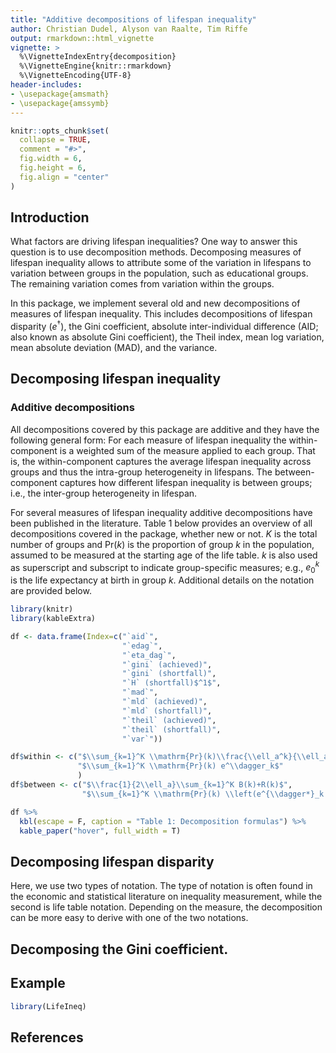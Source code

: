 ```yaml
---
title: "Additive decompositions of lifespan inequality"
author: Christian Dudel, Alyson van Raalte, Tim Riffe
output: rmarkdown::html_vignette
vignette: >
  %\VignetteIndexEntry{decomposition}
  %\VignetteEngine{knitr::rmarkdown}
  %\VignetteEncoding{UTF-8}
header-includes:
- \usepackage{amsmath}
- \usepackage{amssymb}
---
```


```r
knitr::opts_chunk$set(
  collapse = TRUE,
  comment = "#>",
  fig.width = 6, 
  fig.height = 6,
  fig.align = "center"
)
```

## Introduction

What factors are driving lifespan inequalities? One way to answer this question
is to use decomposition methods. Decomposing measures of lifespan inequality
allows to attribute some of the variation in lifespans to variation between
groups in the population, such as educational groups. The remaining variation
comes from variation within the groups. 

In this package, we implement several old and new decompositions of measures
of lifespan inequality. This includes decompositions of lifespan disparity 
($e^{\dagger}$), the Gini coefficient, absolute inter-individual difference 
(AID; also known as absolute Gini coefficient), the Theil index, mean log 
variation, mean absolute deviation (MAD), and the variance. 

## Decomposing lifespan inequality

### Additive decompositions

All decompositions covered by this package are additive and they have the 
following general form:
\begin{align*}
\textrm{Total inequality} = \textrm{Within-component} + \textrm{Between-component}.
\end{align*}
For each measure of lifespan inequality the within-component is a 
weighted sum of the measure applied to each group. That is, the 
within-component captures the average lifespan inequality across groups and
thus the intra-group heterogeneity in lifespans. The between-component captures 
how different lifespan inequality is between groups; i.e., the inter-group 
heterogeneity in lifespan.

For several measures of lifespan inequality additive decompositions have been
published in the literature. Table 1 below provides an overview of all 
decompositions covered in the package, whether new or not. $K$ is the total 
number of groups and $\mathrm{Pr}(k)$ is the proportion of group $k$ in the 
population, assumed to be measured at the starting age of the life table. $k$
is also used as superscript and subscript to indicate group-specific measures;
e.g., $e_0^k$ is the life expectancy at birth in group $k$. Additional details
on the notation are provided below. 

```r
library(knitr)
library(kableExtra)

df <- data.frame(Index=c("`aid`",
                         "`edag`",
                         "`eta_dag`",
                         "`gini` (achieved)",
                         "`gini` (shortfall)",
                         "`H` (shortfall)$^1$",
                         "`mad`",
                         "`mld` (achieved)",
                         "`mld` (shortfall)",
                         "`theil` (achieved)",
                         "`theil` (shortfall)",
                         "`var`"))

df$within <- c("$\\sum_{k=1}^K \\mathrm{Pr}(k)\\frac{\\ell_a^k}{\\ell_a} \\mathrm{AID}_k$&",
               "$\\sum_{k=1}^K \\mathrm{Pr}(k) e^\\dagger_k$"
               )
df$between <- c("$\\frac{1}{2\\ell_a}\\sum_{k=1}^K B(k)+R(k)$",
                "$\\sum_{k=1}^K \\mathrm{Pr}(k) \\left(e^{\\dagger*}_k - e^\\dagger_k\\right)$")

df %>%
  kbl(escape = F, caption = "Table 1: Decomposition formulas") %>%
  kable_paper("hover", full_width = T) 
```

## Decomposing lifespan disparity

Here, we use two types of notation. The type of
notation is often found in the economic and statistical literature on inequality 
measurement, while the second is life table notation. Depending on the measure,
the decomposition can be more easy to derive with one of the two notations. 

## Decomposing the Gini coefficient. 

## Example

```r
library(LifeIneq)
```

## References
